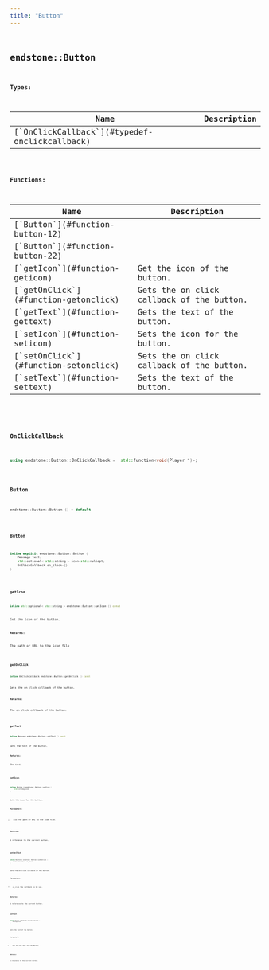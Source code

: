 ```yaml
---
title: "Button"
---
```


## <code className="doc-symbol doc-symbol-class"/> endstone::Button







**Types:**

<table>
<thead>
   <tr>
      <th>Name</th>
      <th>Description</th>
   </tr>
</thead>
<tbody>
<tr key="classendstone_1_1_button_1a52b4d719bc268f8d3543c83a3bf429ea">
    <td>[`OnClickCallback`](#typedef-onclickcallback)</td>
    <td></td>
</tr>
</tbody>
</table>









**Functions:**

<table>
<thead>
   <tr>
      <th>Name</th>
      <th>Description</th>
   </tr>
</thead>
<tbody>
<tr key="classendstone_1_1_button_1aa7bd604170d6b66a289e1fb1326605fd">
    <td>[`Button`](#function-button-12)</td>
    <td></td>
</tr>
<tr key="classendstone_1_1_button_1ac605e37f08b850a6e997525b57da9912">
    <td>[`Button`](#function-button-22)</td>
    <td></td>
</tr>
<tr key="classendstone_1_1_button_1a51ef57a2817568eba3b565c04b409b3b">
    <td>[`getIcon`](#function-geticon)</td>
    <td>Get the icon of the button.</td>
</tr>
<tr key="classendstone_1_1_button_1a60036ee46a14e1782aa4a9ae1623a823">
    <td>[`getOnClick`](#function-getonclick)</td>
    <td>Gets the on click callback of the button.</td>
</tr>
<tr key="classendstone_1_1_button_1a9f4197b42dd6f09b47e77ed083a69b2b">
    <td>[`getText`](#function-gettext)</td>
    <td>Gets the text of the button.</td>
</tr>
<tr key="classendstone_1_1_button_1a5b8b26c09fd84d50e501f66bc2340727">
    <td>[`setIcon`](#function-seticon)</td>
    <td>Sets the icon for the button.</td>
</tr>
<tr key="classendstone_1_1_button_1a06e11b2cc8acd773c5fd6e1d482255c0">
    <td>[`setOnClick`](#function-setonclick)</td>
    <td>Sets the on click callback of the button.</td>
</tr>
<tr key="classendstone_1_1_button_1a81e95408c4c135c0e0a14693b5285f51">
    <td>[`setText`](#function-settext)</td>
    <td>Sets the text of the button.</td>
</tr>
</tbody>
</table>

### <code className="doc-symbol doc-symbol-typedef"/> OnClickCallback

```cpp
using endstone::Button::OnClickCallback =  std::function<void(Player *)>;
```


### <code className="doc-symbol doc-symbol-function"/> Button

```cpp
endstone::Button::Button () = default
```


### <code className="doc-symbol doc-symbol-function"/> Button

```cpp
inline explicit endstone::Button::Button (
    Message text,
    std::optional< std::string > icon=std::nullopt,
    OnClickCallback on_click={}
) 
```


### <code className="doc-symbol doc-symbol-function"/> getIcon

```cpp
inline std::optional< std::string > endstone::Button::getIcon () const
```

Get the icon of the button.



**Returns:**

The path or URL to the icon file 





        
### <code className="doc-symbol doc-symbol-function"/> getOnClick

```cpp
inline OnClickCallback endstone::Button::getOnClick () const
```

Gets the on click callback of the button.



**Returns:**

The on click callback of the button. 





        
### <code className="doc-symbol doc-symbol-function"/> getText

```cpp
inline Message endstone::Button::getText () const
```

Gets the text of the button.



**Returns:**

The text. 





        
### <code className="doc-symbol doc-symbol-function"/> setIcon

```cpp
inline Button & endstone::Button::setIcon (
    std::string icon
) 
```

Sets the icon for the button.



**Parameters:**


* `icon` The path or URL to the icon file. 



**Returns:**

A reference to the current button. 





        
### <code className="doc-symbol doc-symbol-function"/> setOnClick

```cpp
inline Button & endstone::Button::setOnClick (
    OnClickCallback on_click
) 
```

Sets the on click callback of the button.



**Parameters:**


* `on_click` The callback to be set. 



**Returns:**

A reference to the current button. 





        
### <code className="doc-symbol doc-symbol-function"/> setText

```cpp
inline Button & endstone::Button::setText (
    Message text
) 
```

Sets the text of the button.



**Parameters:**


* `text` The new text for the button. 



**Returns:**

A reference to the current button. 





        